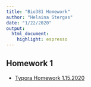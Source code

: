 ```yaml
---
title: "Bio381 Homework"
author: "Helaina Stergas"
date: "1/22/2020"
output: 
  html_document: 
    highlight: espresso
---
```


## Homework 1
* [Typora Homework 1.15.2020](Homework 1_Typora_1.15.20.html)






